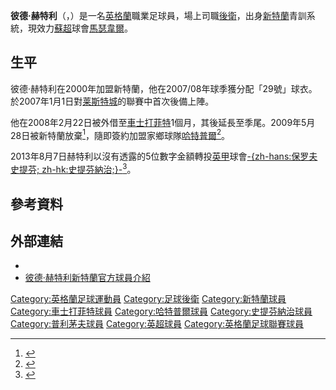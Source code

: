 {{noteTA|G1=足球|G2=EPL|G3=FAcup
|T=zh-hans:彼德·哈特利; zh-hk:彼德·赫特利;
|1=zh-hans:彼德·哈特利; zh-hk:彼德·赫特利;
|2=zh-hans:哈特利; zh-hk:赫特利;
}}
{{Football player infobox
| playername          = 彼德·赫特利<br>''Peter Hartley''
| image               = Peter Hartley 2011-07-30 1.png
| image_size          = 220
| fullname            = 彼德·赫特利
| dateofbirth         = {{birth date and age|1988|4|3|df=yes}}
| cityofbirth         = [[哈特普爾|哈特普爾]]
| countryofbirth      = [[英格蘭|英格蘭]]
| height              = {{height|m=1.84}} 
| currentclub         = [[馬瑟韋爾足球俱樂部|馬瑟韋爾]]
| clubnumber          = 6
| position            = [[後衛_(足球)|後衛]]
| youthyears1         = 2000–2006
| youthclubs1         = [[桑德兰足球俱乐部|新特蘭]]
| years1              = 2006–2009
| years2              = 2008
| years3              = 2009–2013
| years4              = 2013–2014
| years5              = 2014–2016
| years6              = 2016–2017
| years7              = 2017–2018
| years8              = 2017–2018
| years9              = 2018–
| clubs1              = [[桑德兰足球俱乐部|新特蘭]]
| clubs2              = → [[切斯特菲尔德足球俱乐部|車士打菲特]]
| clubs3              = [[哈特尔普尔联足球俱乐部|哈特普爾]]
| clubs4              = [[史提芬納治足球會|史提芬納治]]
| clubs5              = [[普利茅斯足球俱乐部|普利茅夫]]
| clubs6              = [[布里斯托流浪足球會|布里斯托流浪]]
| clubs7              = [[黑池足球會|黑池]]
| clubs8              = → [[馬瑟韋爾足球俱樂部|馬瑟韋爾]]
| clubs9              = [[馬瑟韋爾足球俱樂部|馬瑟韋爾]]
| caps1 = 1
| goals1 = 0
| caps2 = 12
| goals2 = 0
| caps3 = 166
| goals3 = 10
| caps4 = 31
| goals4 = 2
| caps5 = 81
| goals5 = 6
| caps6 = 18
| goals6 = 5
| caps7 = 0
| goals7 = 0
| caps8 = 14
| goals8 = 2
| caps9 = 
| goals9 = 
| nationalyears1 = 
| nationalteam1 = 
| nationalcaps1 = 
| nationalgoals1 = 
| club-update = 14:21, 8 March 2015 (UTC)
| ntupdate =
}}
'''彼德·赫特利'''（{{lang-en|'''Peter Hartley'''}}，{{bd|1988年|4月3日|catIdx=Hartley, Peter}}）是一名[[英格蘭|英格蘭]]職業足球員，場上司職[[後衛_(足球)|後衛]]，出身[[桑德兰足球俱乐部|新特蘭]]青訓系統，現效力[[蘇超|蘇超]]球會[[馬瑟韋爾足球俱樂部|馬瑟韋爾]]。

==生平==
彼德·赫特利在2000年加盟新特蘭，他在2007/08年球季獲分配「29號」球衣。於2007年1月1日對[[莱斯特城足球俱乐部|莱斯特城]]的聯賽中首次後備上陣。

他在2008年2月22日被外借至[[切斯特菲尔德足球俱乐部|車士打菲特]]1個月，其後延長至季尾。2009年5月28日被新特蘭放棄<ref>{{cite news|language=en |url=http://www.setanta.com//uk/Articles/Football/2009/05/28/Prem-Sunderland-release-seven-players/gnid-54867/ |title=Sunderland announce major clear-out |publisher=Setanta Sports |date=2009-05-28 |accessdate=2009-05-29 |deadurl=yes |archiveurl=https://web.archive.org/web/20090531102859/http://www.setanta.com/uk/Articles/Football/2009/05/28/Prem-Sunderland-release-seven-players/gnid-54867/ |archivedate=2009-05-31 }}</ref>，隨即簽約加盟家鄉球隊[[哈特尔普尔联足球俱乐部|哈特普爾]]<ref>{{cite news |language=en |url=http://news.bbc.co.uk/sport1/hi/football/teams/h/hartlepool_united/8071839.stm |title=Hartlepool sign defender Hartley |publisher=[[BBC|BBC]] Sport |date=2009-05-28 |accessdate=2009-05-29 |archive-date=2009-05-31 |archive-url=https://web.archive.org/web/20090531115142/http://news.bbc.co.uk/sport1/hi/football/teams/h/hartlepool_united/8071839.stm |dead-url=no }}</ref>。

2013年8月7日赫特利以沒有透露的5位數字金額轉投[[英甲|英甲]]球會[[史提芬納治足球會|-{zh-hans:保罗夫史提芬; zh-hk:史提芬納治;}-]]<ref>{{cite news |language=en |url=http://www.bbc.com/sport/0/football/23607526 |title=Stevenage sign Peter Hartley from Hartlepool |publisher=''[[BBC_Sport|BBC Sport]]'' |date=2013-08-07 |accessdate=2014-01-19 |archive-date=2015-09-24 |archive-url=https://web.archive.org/web/20150924193423/http://www.bbc.com/sport/0/football/23607526 |dead-url=no }}</ref>。

==參考資料==
{{reflist}}

==外部連結==
*{{soccerbase|id=44061|name=彼德·赫特利}}
*[http://www.safc.com/team/?page_id=2623&player_id=37 彼德·赫特利新特蘭官方球員介紹] {{Wayback|url=http://www.safc.com/team/?page_id=2623&player_id=37 |date=20210514080455 }}

{{DEFAULTSORT:Hartley, Peter}}
[[Category:英格蘭足球運動員|Category:英格蘭足球運動員]]
[[Category:足球後衛|Category:足球後衛]]
[[Category:新特蘭球員|Category:新特蘭球員]]
[[Category:車士打菲特球員|Category:車士打菲特球員]]
[[Category:哈特普爾球員|Category:哈特普爾球員]]
[[Category:史提芬納治球員|Category:史提芬納治球員]]
[[Category:普利茅夫球員|Category:普利茅夫球員]]
[[Category:英超球員|Category:英超球員]]
[[Category:英格蘭足球聯賽球員|Category:英格蘭足球聯賽球員]]